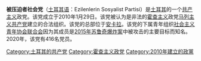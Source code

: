 '''被压迫者社会党'''（[[土耳其语|土耳其语]]：Ezilenlerin Sosyalist Partisi）是[[土耳其|土耳其]]的一个[[共产主义|共产主义]]政党。该党成立于2010年1月29日。该党被认为是非法的[[霍查主义|霍查主义]]政党[[马列主义共产党_(土耳其)|马列主义共产党]]建立的合法组织。该党的总部位于[[安卡拉|安卡拉]]。该党的下属青年组织[[社会主义青年协会联合会|社会主义青年协会联合会]]因为其成员是[[2015年苏鲁奇爆炸案|2015年苏鲁奇爆炸案]]中被攻击的主要目标而知名。2020年，该党有416名党员。
{{土耳其政党}}
[[Category:土耳其的共产党|Category:土耳其的共产党]]
[[Category:霍查主义政党|Category:霍查主义政党]]
[[Category:2010年建立的政黨|Category:2010年建立的政黨]]